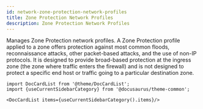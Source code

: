 ```yaml
---
id: network-zone-protection-network-profiles
title: Zone Protection Network Profiles
description: Zone Protection Network Profiles
---
```




Manages Zone Protection network profiles. A Zone Protection profile applied to a zone offers
protection against most common floods, reconnaissance attacks, other packet-based attacks,
and the use of non-IP protocols. It is designed to provide broad-based protection at the
ingress zone (the zone where traffic enters the firewall) and is not designed to protect
a specific end host or traffic going to a particular destination zone.




```mdx-code-block
import DocCardList from '@theme/DocCardList';
import {useCurrentSidebarCategory} from '@docusaurus/theme-common';

<DocCardList items={useCurrentSidebarCategory().items}/>
```
      